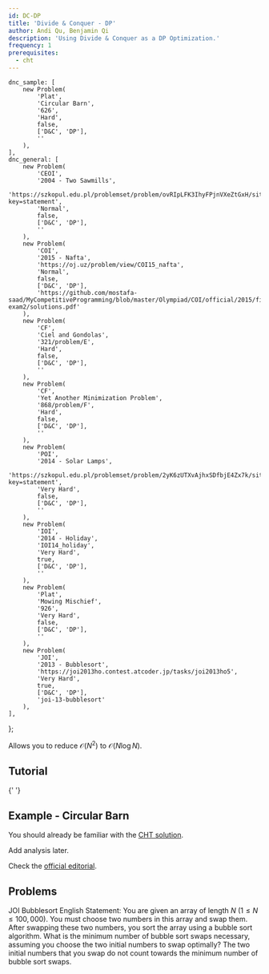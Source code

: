 ```yaml
---
id: DC-DP
title: 'Divide & Conquer - DP'
author: Andi Qu, Benjamin Qi
description: 'Using Divide & Conquer as a DP Optimization.'
frequency: 1
prerequisites:
  - cht
---
```


	dnc_sample: [
		new Problem(
			'Plat',
			'Circular Barn',
			'626',
			'Hard',
			false,
			['D&C', 'DP'],
			''
		),
	],
	dnc_general: [
		new Problem(
			'CEOI',
			'2004 - Two Sawmills',
			'https://szkopul.edu.pl/problemset/problem/ovRIpLFK3IhyFPjnVXeZtGxH/site/?key=statement',
			'Normal',
			false,
			['D&C', 'DP'],
			''
		),
		new Problem(
			'COI',
			'2015 - Nafta',
			'https://oj.uz/problem/view/COI15_nafta',
			'Normal',
			false,
			['D&C', 'DP'],
			'https://github.com/mostafa-saad/MyCompetitiveProgramming/blob/master/Olympiad/COI/official/2015/final-exam2/solutions.pdf'
		),
		new Problem(
			'CF',
			'Ciel and Gondolas',
			'321/problem/E',
			'Hard',
			false,
			['D&C', 'DP'],
			''
		),
		new Problem(
			'CF',
			'Yet Another Minimization Problem',
			'868/problem/F',
			'Hard',
			false,
			['D&C', 'DP'],
			''
		),
		new Problem(
			'POI',
			'2014 - Solar Lamps',
			'https://szkopul.edu.pl/problemset/problem/2yK6zUTXvAjhxSDfbjE4Zx7k/site/?key=statement',
			'Very Hard',
			false,
			['D&C', 'DP'],
			''
		),
		new Problem(
			'IOI',
			'2014 - Holiday',
			'IOI14_holiday',
			'Very Hard',
			true,
			['D&C', 'DP'],
			''
		),
		new Problem(
			'Plat',
			'Mowing Mischief',
			'926',
			'Very Hard',
			false,
			['D&C', 'DP'],
			''
		),
		new Problem(
			'JOI',
			'2013 - Bubblesort',
			'https://joi2013ho.contest.atcoder.jp/tasks/joi2013ho5',
			'Very Hard',
			true,
			['D&C', 'DP'],
			'joi-13-bubblesort'
		),
	],
};

Allows you to reduce $\mathcal{O}(N^2)$ to $\mathcal{O}(N\log N)$.

## Tutorial

<Resources>
	<Resource
		source="cp-algo"
		title="Divide and Conquer DP"
		url="dynamic_programming/divide-and-conquer-dp.html"
	></Resource>
	<Resource
		source="Jeffrey Xiao"
		title="Divide and Conquer Optimization"
		url="https://jeffreyxiao.me/blog/divide-and-conquer-optimization"
	></Resource>
	<Resource source="GCP" title="15.4.2 - Divide & Conquer Optimization">
		{' '}
	</Resource>
</Resources>

## Example - Circular Barn

<FocusProblem problem={problems.dnc_sample[0]} />

You should already be familiar with the [CHT solution](/plat/cht#problems).

<IncompleteSection>

Add analysis later.

</IncompleteSection>

Check the
[official editorial](http://www.usaco.org/current/data/sol_cbarn_platinum_feb16.html).

## Problems

<Problems problems={problems.dnc_general} />

JOI Bubblesort English Statement: You are given an array of length $N$
$(1 \le N \le 100,000)$. You must choose two numbers in this array and swap
them. After swapping these two numbers, you sort the array using a bubble sort
algorithm. What is the minimum number of bubble sort swaps necessary, assuming
you choose the two initial numbers to swap optimally? The two initial numbers
that you swap do not count towards the minimum number of bubble sort swaps.

<!-- <Info title="Pro Tip">

There are [plenty](https://github.com/bqi343/USACO/blob/master/Contests/USACO%20Links/Division-Specific/Platinum.md) of Platinum DP problems that are not covered by this guide. We recommend that you work through these on your own.

</Info> -->
